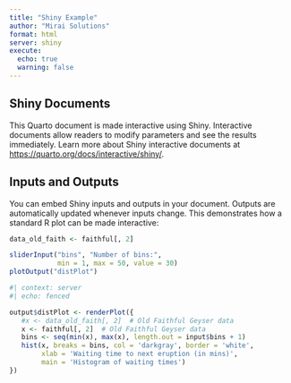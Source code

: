 ```yaml
---
title: "Shiny Example"
author: "Mirai Solutions"
format: html
server: shiny
execute:
  echo: true
  warning: false
---
```


## Shiny Documents

This Quarto document is made interactive using Shiny. Interactive documents allow readers to modify parameters and see the results immediately. Learn more about Shiny interactive documents at <https://quarto.org/docs/interactive/shiny/>.

## Inputs and Outputs

You can embed Shiny inputs and outputs in your document. Outputs are automatically updated whenever inputs change. This demonstrates how a standard R plot can be made interactive:

```r
data_old_faith <- faithful[, 2]

```

```r
sliderInput("bins", "Number of bins:", 
            min = 1, max = 50, value = 30)
plotOutput("distPlot")
```

```r
#| context: server
#| echo: fenced

output$distPlot <- renderPlot({
   #x <- data_old_faith[, 2]  # Old Faithful Geyser data
   x <- faithful[, 2]  # Old Faithful Geyser data
   bins <- seq(min(x), max(x), length.out = input$bins + 1)
   hist(x, breaks = bins, col = 'darkgray', border = 'white',
        xlab = 'Waiting time to next eruption (in mins)',
        main = 'Histogram of waiting times')
})
```
